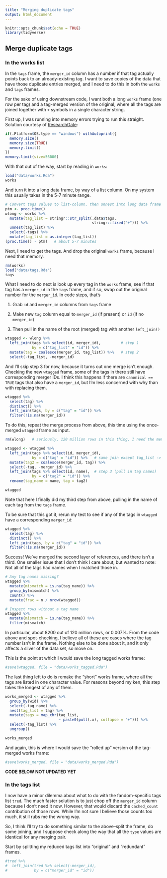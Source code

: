 ```yaml
---
title: "Merging duplicate tags"
output: html_document
---
```


```r
knitr::opts_chunk$set(echo = TRUE)
library(tidyverse)
```

## Merge duplicate tags

### In the works list

In the `tags` frame, the `merger_id` column has a number if that tag actually points back to an already-existing tag. I want to save copies of the data that have those duplicate entries merged, and I need to do this in both the `works` and `tags` frames.

For the sake of using downstream code, I want both a long `works` frame (one row per tag) and a tag-merged version of the original, where all the tags are joined together with `+` symbols in a single character string.

First up, I was running into memory errors trying to run this straight. Solution courtesy of [ResearchGate](https://www.researchgate.net/post/How_to_solve_Error_cannot_allocate_vector_of_size_12_Gb_in_R):


```r
if(.Platform$OS.type == "windows") withAutoprint({
  memory.size()
  memory.size(TRUE)
  memory.limit()
})
memory.limit(size=56000)
```

With that out of the way, start by reading in `works`:

```r
load("data/works.Rda")
works
```

And turn it into a long data frame, by way of a list column. On my system this usually takes in the 5-7 minute range.

```r
# Convert tags values to list-column, then unnest into long data frame
ptm <- proc.time()
wlong <- works %>% 
  mutate(tag_list = stringr::str_split(.data$tags, 
                                       stringr::fixed("+"))) %>% 
  unnest(tag_list) %>% 
  select(-tags) %>% 
  mutate(tag_list = as.integer(tag_list))
(proc.time() - ptm)   # about 5-7 minutes
```

Next, I need to get the tags. And drop the original `works` frame, because I need that memory.

```r
rm(works)
load("data/tags.Rda")
tags
```

What I need to do next is look up every tag in the `works` frame, see if that tag has a `merger_id` in the `tags` frame, and if so, swap out the original number for the `merger_id`. In code steps, that's 

1. Grab `id` and `merger_id` columns from `tags` frame

2. Make new `tag` column equal to `merger_id` (if present) or `id` (if no `merger_id`)

3. Then pull in the name of the root (merged) tag with another `left_join()`

```r
wtagged <- wlong %>% 
  left_join(tags %>% select(id, merger_id),         # step 1
            by = c("tag_list" = "id")) %>% 
  mutate(tag = coalesce(merger_id, tag_list)) %>%   # step 2
  select(-tag_list, -merger_id)
```

And I'll skip step 3 for now, because it turns out one merge isn't enough. Checking the new `wtagged` frame, some of the tags in there still have corresponding merger IDs. I think this happens if there are `canonical == TRUE` tags that also have a `merger_id`, but I'm less concerned with why than with replacing them. 

```r
wtagged %>% 
  select(tag) %>% 
  distinct() %>% 
  left_join(tags, by = c("tag" = "id")) %>% 
  filter(!is.na(merger_id))

```

To do this, repeat the merge process from above, this time using the once-merged `wtagged` frame as input. 

```r
rm(wlong)   # seriously, 120 million rows in this thing, I need the memory

wtagged <- wtagged %>%   
  left_join(tags %>% select(id, merger_id), 
            by = c("tag" = "id")) %>%   # same join except tag_list -> tag now
  mutate(tag2 = coalesce(merger_id, tag)) %>% 
  select(-tag, -merger_id) %>% 
  left_join(tags %>% select(id, name),  # step 3 (pull in tag names)
            by = c("tag2" = "id")) %>% 
  rename(tag_name = name, tag = tag2)

wtagged
```

Note that here I finally did my third step from above, pulling in the name of each tag from the `tags` frame. 

To be sure that this got it, rerun my test to see if any of the tags in `wtagged` have a corresponding `merger_id`:

```r
wtagged %>% 
  select(tag) %>% 
  distinct() %>% 
  left_join(tags, by = c("tag" = "id")) %>% 
  filter(!is.na(merger_id))
```

Success! We've merged the second layer of references, and there isn't a third. One smaller issue that I don't think I care about, but wanted to note: Not all of the tags had names when I matched those in.

```r
# Any tag names missing?
wtagged %>% 
  mutate(mismatch = is.na(tag_name)) %>% 
  group_by(mismatch) %>% 
  count() %>% 
  mutate(frac = n / nrow(wtagged))

# Inspect rows without a tag name 
wtagged %>% 
  mutate(mismatch = is.na(tag_name)) %>% 
  filter(mismatch) 
```

In particular, about 8200 out of 120 million rows, or 0.007%. From the code above and spot-checking, I believe all of these are cases where the tag number isn't in the frame. Nothing else to be done about it, and it only affects a sliver of the data set, so move on. 

This is the point at which I would save the long tagged works frame:

```r
#save(wtagged, file = "data/works_tagged.Rda")  
```

The last thing left to do is remake the "short" works frame, where all the tags are listed in one character value. For reasons beyond my ken, this step takes the longest of any of them.

```r
works_merged <- wtagged %>% 
  group_by(wid) %>% 
  select(-tag_name) %>% 
  nest(tag_list = tag) %>% 
  mutate(tags = map_chr(tag_list, 
                        ~ paste0(pull(.x), collapse = "+"))) %>% 
  select(-tag_list) %>% 
  ungroup()

works_merged
```

And again, this is where I would save the "rolled up" version of the tag-merged works frame:

```r
#save(works_merged, file = "data/works_merged.Rda")  
```

**CODE BELOW NOT UPDATED YET**


### In the tags list

I now have a minor dilemma about what to do with the fandom-specific tags list `tred`. The much faster solution is to just chop off the `merger_id` column because I don't need it now. However, that would discard the `cached_count` contribution of those rows. While I'm not sure I believe those counts too much, it still rubs me the wrong way. 

So, I think I'll try to do something similar to the above--split the frame, do some joining, and I suppose check along the way that all the `type` values are identical for any merging pair. 

Start by splitting my reduced tags list into "original" and "redundant" frames.

```r
#tred %>% 
#  left_join(tred %>% select(-merger_id), 
#            by = c("merger_id" = "id"))
```
